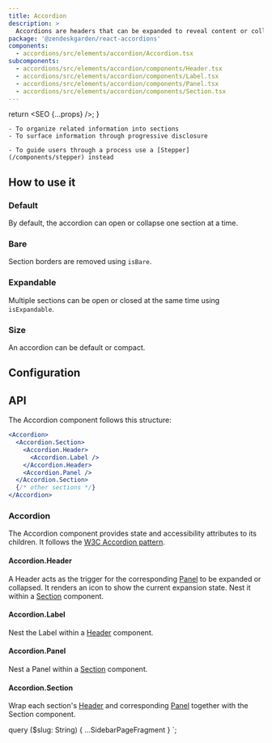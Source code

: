 ```yaml
---
title: Accordion
description: >
  Accordions are headers that can be expanded to reveal content or collapsed to hide it.
package: '@zendeskgarden/react-accordions'
components:
  - accordions/src/elements/accordion/Accordion.tsx
subcomponents:
  - accordions/src/elements/accordion/components/Header.tsx
  - accordions/src/elements/accordion/components/Label.tsx
  - accordions/src/elements/accordion/components/Panel.tsx
  - accordions/src/elements/accordion/components/Section.tsx
---
```



  return <SEO {...props} />;
}

<Usage>
  <Use>

    - To organize related information into sections
    - To surface information through progressive disclosure

  </Use>
  <Misuse>

    - To guide users through a process use a [Stepper](/components/stepper) instead

  </Misuse>
</Usage>

## How to use it

### Default

By default, the accordion can open or collapse one section at a time.


<CodeExample code={AccordionDefaultCode}>
  <AccordionDefault />
</CodeExample>

### Bare

Section borders are removed using `isBare`.


<CodeExample code={AccordionBareCode}>
  <AccordionBare />
</CodeExample>

### Expandable

Multiple sections can be open or closed at the same time using `isExpandable`.


<CodeExample code={AccordionExpandableCode}>
  <AccordionExpandable />
</CodeExample>

### Size

An accordion can be default or compact.


<CodeExample code={AccordionSizeCode}>
  <AccordionSize />
</CodeExample>

## Configuration

<Configuration reactPackage={props.data.mdx.package} components={props.data.mdx.components} />

## API

The Accordion component follows this structure:

```jsx
<Accordion>
  <Accordion.Section>
    <Accordion.Header>
      <Accordion.Label />
    </Accordion.Header>
    <Accordion.Panel />
  </Accordion.Section>
  {/* other sections */}
</Accordion>
```

### Accordion

<Component components={props.data.mdx.components} componentName="accordion" />

The Accordion component provides state and accessibility attributes to its children. It follows the
[W3C Accordion pattern](https://www.w3.org/TR/wai-aria-practices/#accordion).

<PropSheet components={props.data.mdx.components} componentName="accordion" />

#### Accordion.Header

<Component components={props.data.mdx.subcomponents} componentName="accordion.header" />

A Header acts as the trigger for the corresponding [Panel](#accordionpanel) to be expanded or collapsed. It
renders an icon to show the current expansion state. Nest it within a [Section](#accordionsection) component.

<PropSheet components={props.data.mdx.subcomponents} componentName="accordion.header" />

#### Accordion.Label

<Component components={props.data.mdx.subcomponents} componentName="accordion.label" />

Nest the Label within a [Header](#accordionheader) component.

<PropSheet components={props.data.mdx.subcomponents} componentName="accordion.label" />

#### Accordion.Panel

<Component components={props.data.mdx.subcomponents} componentName="accordion.panel" />

Nest a Panel within a [Section](#accordionsection) component.

<PropSheet components={props.data.mdx.subcomponents} componentName="accordion.panel" />

#### Accordion.Section

<Component components={props.data.mdx.subcomponents} componentName="accordion.section" />

Wrap each section's [Header](#accordionheader) and corresponding [Panel](#accordionpanel) together with
the Section component.

<PropSheet components={props.data.mdx.subcomponents} componentName="accordion.section" />


  query ($slug: String) {
    ...SidebarPageFragment
  }
`;
